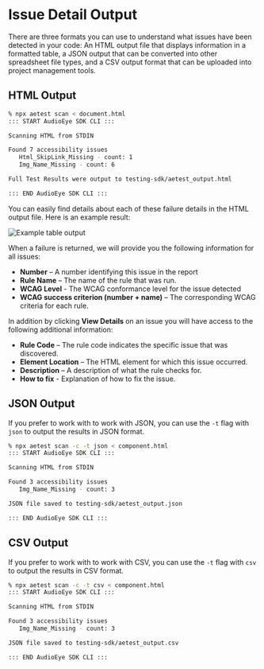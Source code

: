 # Issue Detail Output

There are three formats you can use to understand what issues have been detected in your code: An HTML output file that displays information in a formatted table, a JSON output that can be converted into other spreadsheet file types, and a CSV output format that can be uploaded into project management tools.

## HTML Output

```bash
% npx aetest scan < document.html
::: START AudioEye SDK CLI :::

Scanning HTML from STDIN

Found 7 accessibility issues
   Html_SkipLink_Missing - count: 1
   Img_Name_Missing - count: 6

Full Test Results were output to testing-sdk/aetest_output.html

::: END AudioEye SDK CLI :::
```

You can easily find details about each of these failure details in the HTML output file. Here is an example result:

![Example table output](/img/html-output-table.png)

When a failure is returned, we will provide you the following information for all issues:

- **Number** – A number identifying this issue in the report
- **Rule Name** – The name of the rule that was run.
- **WCAG Level** - The WCAG conformance level for the issue detected
- **WCAG success criterion (number + name)** – The corresponding WCAG criteria for each rule.

In addition by clicking **View Details** on an issue you will have access to the following additional information:

- **Rule Code** – The rule code indicates the specific issue that was discovered.
- **Element Location** – The HTML element for which this issue occurred.
- **Description** – A description of what the rule checks for.
- **How to fix** - Explanation of how to fix the issue.

## JSON Output

If you prefer to work with to work with JSON, you can use the `-t` flag with `json` to output the results in JSON format.

```bash
% npx aetest scan -c -t json < component.html
::: START AudioEye SDK CLI :::

Scanning HTML from STDIN

Found 3 accessibility issues
   Img_Name_Missing - count: 3

JSON file saved to testing-sdk/aetest_output.json

::: END AudioEye SDK CLI :::
```

## CSV Output

If you prefer to work with to work with CSV, you can use the `-t` flag with `csv` to output the results in CSV format.

```bash
% npx aetest scan -c -t csv < component.html
::: START AudioEye SDK CLI :::

Scanning HTML from STDIN

Found 3 accessibility issues
   Img_Name_Missing - count: 3

JSON file saved to testing-sdk/aetest_output.csv

::: END AudioEye SDK CLI :::
```
